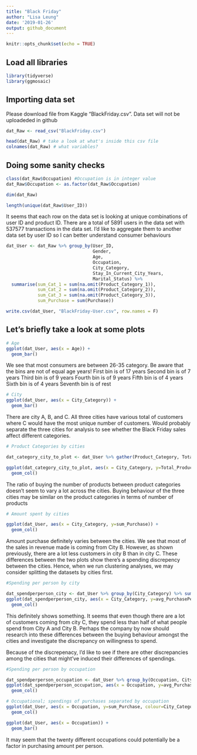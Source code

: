 ```yaml
---
title: "Black Friday"
author: "Lisa Leung"
date: '2019-01-26'
output: github_document
---
```


```r
knitr::opts_chunk$set(echo = TRUE)
```

## Load all libraries

```r
library(tidyverse)
library(ggmosaic)
```
## Importing data set

Please download file from Kaggle "BlackFriday.csv". Data set will not be uploadeded in github
```r
dat_Raw <- read_csv("BlackFriday.csv")

head(dat_Raw) # take a look at what's inside this csv file
colnames(dat_Raw) # what variables?
```

## Doing some sanity checks
```r
class(dat_Raw$Occupation) #Occupation is in integer value
dat_Raw$Occupation <- as.factor(dat_Raw$Occupation)

dim(dat_Raw)

length(unique(dat_Raw$User_ID))
```
It seems that each row on the data set is looking at unique combinations of user ID and product ID. There are a total of 5891 users in the data set with 537577 transactions in the data set. I'd like to aggregate them to another data set by user ID so I can better understand consumer behaviours

```r
dat_User <- dat_Raw %>% group_by(User_ID, 
                                 Gender, 
                                 Age, 
                                 Occupation, 
                                 City_Category, 
                                 Stay_In_Current_City_Years, 
                                 Marital_Status) %>% 
  summarise(sum_Cat_1 = sum(na.omit(Product_Category_1)),
            sum_Cat_2 = sum(na.omit(Product_Category_2)),
            sum_Cat_3 = sum(na.omit(Product_Category_3)),
            sum_Purchase = sum(Purchase))

write.csv(dat_User, "BlackFriday-User.csv", row.names = F)
```

## Let's briefly take a look at some plots
```r
# Age
ggplot(dat_User, aes(x = Age)) +
  geom_bar()
```

We see that most consumers are between 26-35 category. Be aware that the bins are not of equal age years!
First bin is of 17 years
Second bin is of 7 years
Third bin is of 9 years
Fourth bin is of 9 years
Fifth bin is of 4 years
Sixth bin is of 4 years
Seventh bin is of rest

```r
# City
ggplot(dat_User, aes(x = City_Category)) +
  geom_bar()
```
There are city A, B, and C. All three cities have various total of customers where C would have the most unique number of customers. Would probably separate the three cities for analysis to see whether the Black Friday sales affect different categories.
```r
# Product Categories by cities

dat_category_city_to_plot <- dat_User %>% gather(Product_Category, Total_Products, sum_Cat_1:sum_Cat_3, factor_key=T) #converting to long format

ggplot(dat_category_city_to_plot, aes(x = City_Category, y=Total_Products, colour= Product_Category)) +
  geom_col()
```
The ratio of buying the number of products between product categories doesn't seem to vary a lot across the cities. Buying behaviour of the three cities may be similar on the product categories in terms of number of products

```r
# Amount spent by cities

ggplot(dat_User, aes(x = City_Category, y=sum_Purchase)) +
  geom_col()
```
Amount purchase definitely varies between the cities. We see that most of the sales in revenue made is coming from City B. However, as shown previously, there are a lot less customers in city B than in city C. These differences between the two plots show there's a spending discrepency between the cities. Hence, when we run clustering analyses, we may consider splitting the datasets by cities first.
```r
#Spending per person by city

dat_spendperperson_city <- dat_User %>% group_by(City_Category) %>% summarise(count_Pop = length(unique(User_ID)), all_Purchase = sum(na.omit(sum_Purchase))) %>% mutate(avg_PurchasePerPerson = all_Purchase/count_Pop) # taking summarized values on total sum of amount
ggplot(dat_spendperperson_city, aes(x = City_Category, y=avg_PurchasePerPerson)) +
  geom_col()

```

This definitely shows something. It seems that even though there are a lot of customers coming from city C, they spend less than half of what people spend from City A and City B. Perhaps the company by now should research into these differences between the buying behaviour amongst the cities and investigate the discrepancy on willingness to spend.

Because of the discrepenacy, I'd like to see if there are other discrepancies among the cities that might've induced their differences of spendings.

```r
#Spending per person by occupation

dat_spendperperson_occupation <- dat_User %>% group_by(Occupation, City_Category) %>% summarise(count_Pop = n(), all_Purchase = sum(na.omit(sum_Purchase))) %>% mutate(avg_PurchasePerPerson = all_Purchase/count_Pop) # taking summarized values on total sum of amount
ggplot(dat_spendperperson_occupation, aes(x = Occupation, y=avg_PurchasePerPerson)) +
  geom_col()

```
```r
# Occupational; spendings of purchases separated by occupation
ggplot(dat_User, aes(x = Occupation, y=sum_Purchase, colour=City_Category)) +
  geom_col()

ggplot(dat_User, aes(x = Occupation)) +
  geom_bar()
```

It may seem that the twenty different occupations could potentially be a factor in purchasing amount per person.
